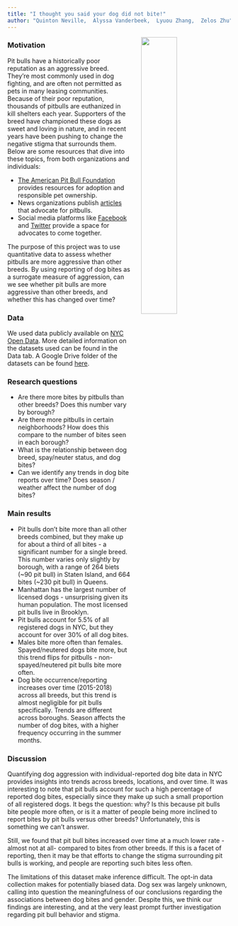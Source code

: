```yaml
---
title: "I thought you said your dog did not bite!"
author: "Quinton Neville,  Alyssa Vanderbeek,  Lyuou Zhang,  Zelos Zhu"
---
```


<img src = "./pitbullbaby.jpg" style = "width:40%; float:right; padding-left:25px; padding-bottom:25px">

### Motivation

Pit bulls have a historically poor reputation as an aggressive breed. They're most commonly used in dog fighting, and are often not permitted as pets in many leasing communities. Because of their poor reputation, thousands of pitbulls are euthanized in kill shelters each year. Supporters of the breed have championed these dogs as sweet and loving in nature, and in recent years have been pushing to change the negative stigma that surrounds them. Below are some resources that dive into these topics, from both organizations and individuals:

- [The American Pit Bull Foundation](https://americanpitbullfoundation.com) provides resources for adoption and responsible pet ownership.
- News organizations publish [articles](https://www.huffingtonpost.com/chris-white/myths-lies-and-misconceptions-pit-bulls_b_8072204.html) that advocate for pitbulls. 
- Social media platforms like [Facebook](https://www.facebook.com/PitBullAdvocates1/) and [Twitter](https://twitter.com/pitbulladvocate?lang=en) provide a space for advocates to come together.

The purpose of this project was to use quantitative data to assess whether pitbulls are more aggressive than other breeds. By using reporting of dog bites as a surrogate measure of aggression, can we see whether pit bulls are more aggressive than other breeds, and whether this has changed over time?



### Data

We used data publicly available on [NYC Open Data](https://opendata.cityofnewyork.us). More detailed information on the datasets used can be found in the Data tab. A Google Drive folder of the datasets can be found [here](https://drive.google.com/drive/folders/1wZfIbv9UWAoI-YO1mwRgoXmU-ucr0inX).



### Research questions

- Are there more bites by pitbulls than other breeds? Does this number vary by borough?
- Are there more pitbulls in certain neighborhoods? How does this compare to the number of bites seen in each borough?
- What is the relationship between dog breed, spay/neuter status, and dog bites? 
- Can we identify any trends in dog bite reports over time? Does season / weather affect the number of dog bites?



### Main results

- Pit bulls don't bite more than all other breeds combined, but they make up for about a third of all bites - a significant number for a single breed. This number varies only slightly by borough, with a range of 264 biets (~90 pit bull) in Staten Island, and 664 bites (~230 pit bull) in Queens. 
- Manhattan has the largest number of licensed dogs - unsurprising given its human population. The most licensed pit bulls live in Brooklyn. 
- Pit bulls account for 5.5% of all registered dogs in NYC, but they account for over 30% of all dog bites. 
- Males bite more often than females. Spayed/neutered dogs bite more, but this trend flips for pitbulls - non-spayed/neutered pit bulls bite more often.
- Dog bite occurrence/reporting increases over time (2015-2018) across all breeds, but this trend is almost negligible for pit bulls specifically. Trends are different across boroughs. Season affects the number of dog bites, with a higher frequency occurring in the summer months. 


### Discussion

Quantifying dog aggression with individual-reported dog bite data in NYC provides insights into trends across breeds, locations, and over time. It was interesting to note that pit bulls account for such a high percentage of reported dog bites, especially since they make up such a small proportion of all registered dogs. It begs the question: why? Is this because pit bulls bite people more often, or is it a matter of people being more inclined to report bites by pit bulls versus other breeds? Unfortunately, this is something we can't answer.

Still, we found that pit bull bites increased over time at a much lower rate - almost not at all- compared to bites from other breeds. If this is a facet of reporting, then it may be that efforts to change the stigma surrounding pit bulls is working, and people are reporting such bites less often. 

The limitations of this dataset make inference difficult. The opt-in data collection makes for potentially biased data. Dog sex was largely unknown, calling into question the meaningfulness of our conclusions regarding the associations between dog bites and gender. Despite this, we think our findings are interesting, and at the very least prompt further investigation regarding pit bull behavior and stigma. 



